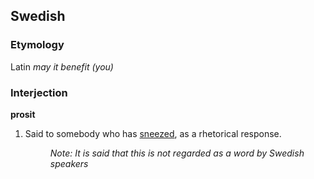 ==Swedish==
===Etymology===
Latin ''may it benefit (you)''

===Interjection===
'''prosit'''

# Said to somebody who has [[sneeze]]d, as a rhetorical response.
#:''Note: It is said that this is not regarded as a word by Swedish speakers''